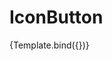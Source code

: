 


<Meta title="Components/DataInput/IconButton" component={IconButton} />


# IconButton

<Canvas>
    <Story 
    name="Default"
    args={{ 
  icon: 'x',
  color: 'primary',
  variant: 'contained',
  size: 'medium',
  onClick: undefined,
    }}>
    {Template.bind({})}
   </Story>
</Canvas>
